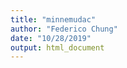 ```yaml
---
title: "minnemudac"
author: "Federico Chung"
date: "10/28/2019"
output: html_document
---
```


```r

```

